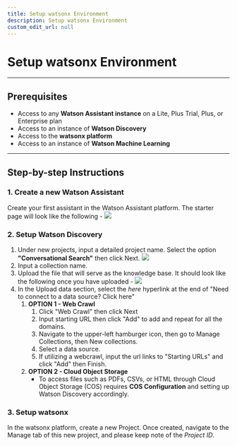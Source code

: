 ```yaml
---
title: Setup watsonx Environment
description: Setup watsonx Environment
custom_edit_url: null
---
```


# Setup watsonx Environment

---

## Prerequisites

- Access to any **Watson Assistant instance** on a Lite, Plus Trial, Plus, or Enterprise plan
- Access to an instance of **Watson Discovery**
- Access to the **watsonx platform**
- Access to an instance of **Watson Machine Learning**

---

## Step-by-step Instructions

### 1. Create a new Watson Assistant

Create your first assistant in the Watson Assistant platform. The starter page will look like the following -
![](../../assets/screenshots/WA-build.png)

### 2. Setup Watson Discovery

1.  Under new projects, input a detailed project name. Select the option **"Conversational Search"** then click Next.
    ![](../../assets/screenshots/upload-WD.png)
2.  Input a collection name.
3.  Upload the file that will serve as the knowledge base. It should look like the following once you have uploaded -
    ![](../../assets/screenshots/WD-loading.png)
4.  In the Upload data section, select the _here_ hyperlink at the end of "Need to connect to a data source? Click here"
    1. **OPTION 1 - Web Crawl**
       1. Click "Web Crawl" then click Next
       2. Input starting URL then click "Add" to add and repeat for all the domains.
       3. Navigate to the upper-left hamburger icon, then go to Manage Collections, then New collections.
       4. Select a data source.
       5. If utilizing a webcrawl, input the url links to "Starting URLs" and click "Add" then Finish.
    2. **OPTION 2 - Cloud Object Storage**
       - To access files such as PDFs, CSVs, or HTML through Cloud Object Storage (COS) requires **COS Configuration** and setting up Watson Discovery accordingly.

### 3. Setup watsonx

In the watsonx platform, create a new Project. Once created, navigate to the Manage tab of this new project, and please keep note of the _Project ID_.

